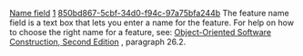 [[Property:title|Name field]]
[[Property:weight|1]]
[[Property:uuid|850bd867-5cbf-34d0-f94c-97a75bfa244b]]
The feature name field is a text box that lets you enter a name for the feature. For help on how to choose the right name for a feature, see: [http://www.eiffel.com/doc/oosc/ Object-Oriented Software Construction, Second Edition] , paragraph 26.2. 

{{warning| '''Warning''': EiffelStudio performs no validation on the name you choose. For example if you type a space in it, it will generate the code, and detect a syntax error only when compiling. }}




